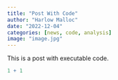 ```yaml
---
title: "Post With Code"
author: "Harlow Malloc"
date: "2022-12-04"
categories: [news, code, analysis]
image: "image.jpg"
---
```


This is a post with executable code.

```r
1 + 1
```
